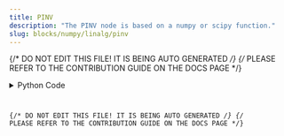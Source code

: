 ```yaml
---
title: PINV
description: "The PINV node is based on a numpy or scipy function."
slug: blocks/numpy/linalg/pinv
---
```


{/* DO NOT EDIT THIS FILE! IT IS BEING AUTO GENERATED */}
{/* PLEASE REFER TO THE CONTRIBUTION GUIDE ON THE DOCS PAGE */}


<PythonDocsDisplay docstring={docstring} />
<details>
<summary>Python Code</summary>



<Code code={pythonCode} lang="py" wrap theme="dracula" />

[Find this Flojoy Block on GitHub](https://github.com/flojoy-ai/blocks/blob/main/blocks/NUMPY/LINALG/PINV/PINV.py)

</details>

{/* DO NOT EDIT THIS FILE! IT IS BEING AUTO GENERATED */}
{/* PLEASE REFER TO THE CONTRIBUTION GUIDE ON THE DOCS PAGE */}
